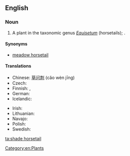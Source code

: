 ==English==

===Noun===
{{en-noun|head=[[shade]] [[horsetail]]}}

# A plant in the taxonomic genus ''[[Equisetum]]'' (horsetails); {{taxlink|Equisetum pratense|species}}.

====Synonyms====
* [[meadow horsetail]]

====Translations====
{{trans-top|Equisetum pratense}}
* Chinese: [[草问荆]] (cǎo wèn jīng)
* Czech: {{t-|cs|přeslička luční}}
* Finnish: {{t+|fi|lehtokorte}}, {{t-|fi|niittykorte}}
* German: {{t-|de|Wiesen-Schachtelhalm|m}}
* Icelandic: {{t+|is|vallelfting|f}}
{{trans-mid}}
* Irish: {{t-|ga|scuab eich mhóinéir|f}}
* Lithuanian: {{t-|lt|ožkabarzdis asiūklis}}
* Navajo: {{tø|nv|ałtį́į́ jikʼáshí}}
* Polish: {{t-|pl|skrzyp łąkowy|m}}
* Swedish: {{t-|sv|ängsfräken}}
{{trans-bottom}}

[[Category:en:Plants]]

[[ta:shade horsetail]]